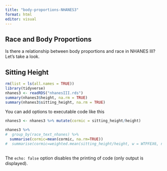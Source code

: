 ```yaml
---
title: "body-proportions-NHANES3"
format: html
editor: visual
---
```


## Race and Body Proportions

Is there a relationship between body proportions and race in NHANES III? Let's take a look.

## Sitting Height

```r
rm(list = ls(all.names = TRUE))
library(tidyverse)
nhanes3 <- readRDS("nhanesIII.rds")
summary(nhanes3$height, na.rm = TRUE)
summary(nhanes3$sitting_height, na.rm = TRUE)

```

You can add options to executable code like this

```r

nhanes3 <- nhanes3 %>% mutate(cormic = sitting_height/height) 

nhanes3 %>% 
#  group_by(race_text_nhanes) %>%
  summarise(cormic=mean(cormic, na.rm=TRUE))
#  summarise(cormic=weighted.mean(sitting_height/height, w = WTPFEX6, na.rm=TRUE))
  
```

The `echo: false` option disables the printing of code (only output is displayed).
